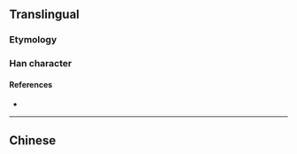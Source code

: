 {{also|椏}}
{{character info/new}}
==Translingual==
{{Han simplified forms|椏|𬂲|桠|ex=y}}

===Etymology===
{{Han simp|椏|f=亞|t=亚}}

===Han character===
{{Han char|rn=75|rad=木|as=06|sn=10|four=|canj=DMTC|ids=⿰木亚}}

====References====
* {{Han ref|kx=0526.211|hdz=21195.041|uh=6860|ud=26720}}

----

==Chinese==
{{zh-see|椏}}